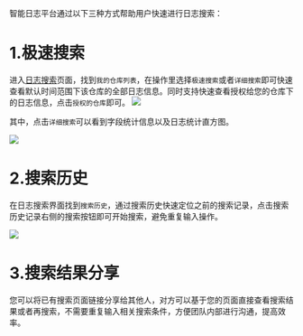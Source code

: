 智能日志平台通过以下三种方式帮助用户快速进行日志搜索：

# **1.极速搜索**

进入[日志搜索](https://portal.qiniu.com/insight/logdb/overview)页面，找到`我的仓库列表`，在操作里选择`极速搜索`或者`详细搜索`即可快速查看默认时间范围下该仓库的全部日志信息。同时支持快速查看授权给您的仓库下的日志信息，点击`授权的仓库`即可。
![](https://pandora-kibana.qiniu.com/search/quick_search.png)

其中，点击`详细搜索`可以看到字段统计信息以及日志统计直方图。

![](https://pandora-kibana.qiniu.com/search/search_mode.png)

# **2.搜索历史**
在日志搜索界面找到`搜索历史`，通过搜索历史快速定位之前的搜索记录，点击搜索历史记录右侧的搜索按钮即可开始搜索，避免重复输入操作。

![](https://pandora-kibana.qiniu.com/search/history.png)

# **3.搜索结果分享**

您可以将已有搜索页面链接分享给其他人，对方可以基于您的页面直接查看搜索结果或者再搜索，不需要重复输入相关搜索条件，方便团队内部进行沟通，提高效率。
